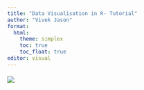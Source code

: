 ```yaml
---
title: "Data Visualisation in R- Tutorial"
author: "Vivek Jason"
format: 
  html:
    theme: simplex
    toc: true
    toc_float: true
editor: visual
---
```


#### ![](images/comingsoon_1.png)
